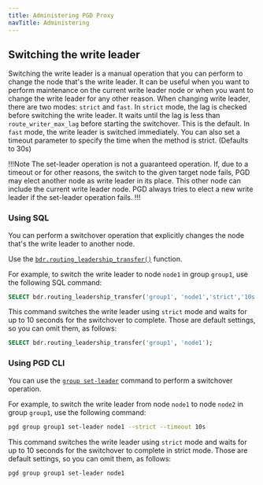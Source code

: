 ```yaml
---
title: Administering PGD Proxy
navTitle: Administering
---
```


## Switching the write leader

Switching the write leader is a manual operation that you can perform to change the node that's the write leader. 
It can be useful when you want to perform maintenance on the current write leader node or when you want to change the write leader for any other reason.
When changing write leader, there are two modes: `strict` and `fast`. 
In `strict` mode, the lag is checked before switching the write leader. It waits until the lag is less than `route_writer_max_lag` before starting the switchover. This is the default.
In `fast` mode, the write leader is switched immediately.
You can also set a timeout parameter to specify the time when the method is strict. (Defaults to 30s)

!!!Note
The set-leader operation is not a guaranteed operation. If, due to a timeout or for other reasons, the switch to the given target node fails, PGD may elect another node as write leader in its place. This other node can include the current write leader node. PGD always tries to elect a new write leader if the set-leader operation fails.
!!!

### Using SQL

You can perform a switchover operation that explicitly changes the node that's the write leader to another node.

Use the [`bdr.routing_leadership_transfer()`](/pgd/5.9/reference/routing#bdrrouting_leadership_transfer) function.

For example, to switch the write leader to node `node1` in group `group1`, use the following SQL command:

```sql
SELECT bdr.routing_leadership_transfer('group1', 'node1','strict','10s');
```

This command switches the write leader using `strict` mode and waits for up to 10 seconds for the switchover to complete. Those are default settings, so you can omit them, as follows:

```sql
SELECT bdr.routing_leadership_transfer('group1', 'node1');
```

### Using PGD CLI

You can use the [`group set-leader`](/pgd/5.9/cli/command_ref/group/set-leader/) command to perform a switchover operation.

For example, to switch the write leader from node `node1` to node `node2` in group `group1`, use the following command:

```sh
pgd group group1 set-leader node1 --strict --timeout 10s
```

This command switches the write leader using `strict` mode and waits for up to 10 seconds for the switchover to complete in strict mode. Those are default settings, so you can omit them, as follows:

```sh
pgd group group1 set-leader node1
```
